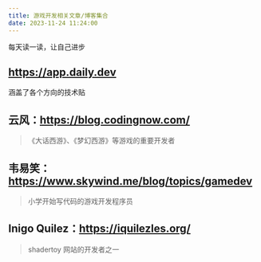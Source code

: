 ```yaml
---
title: 游戏开发相关文章/博客集合
date: 2023-11-24 11:24:00
---
```


每天读一读，让自己进步

## https://app.daily.dev

涵盖了各个方向的技术贴

## 云风：https://blog.codingnow.com/

> 《大话西游》、《梦幻西游》等游戏的重要开发者

## 韦易笑：https://www.skywind.me/blog/topics/gamedev

> 小学开始写代码的游戏开发程序员

## Inigo Quilez：https://iquilezles.org/

> shadertoy 网站的开发者之一

